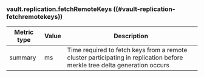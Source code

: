 ### vault.replication.fetchRemoteKeys ((#vault-replication-fetchremotekeys))

Metric type | Value | Description
----------- | ----- | -----------
summary     | ms    | Time required to fetch keys from a remote cluster participating in replication before merkle tree delta generation occurs
